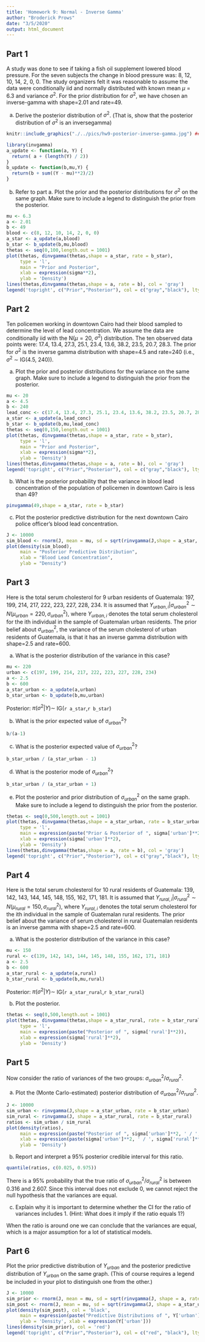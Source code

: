 ```yaml
---
title: 'Homework 9: Normal - Inverse Gamma'
author: "Broderick Prows"
date: "3/5/2020"
output: html_document
---
```



## Part 1 ## 
A study was done to see if taking a fish oil supplement lowered blood pressure. For the seven subjects the change in blood pressure was: 8, 12, 10, 14, 2, 0, 0. The study organizers felt it was reasonable to assume the data were conditionally iid and normally distributed with known mean $\mu$ = 6.3 and variance $\sigma^2$. For the prior distribution for $\sigma^2$, we have chosen an inverse-gamma with shape=2.01 and rate=49.

(a) Derive the posterior distribution of $\sigma^2$. (That is, show that the posterior distribution of $\sigma^2$ is an inversegamma)
```r
knitr::include_graphics("./../pics/hw9-posterior-inverse-gamma.jpg") ## Need to change thiss
```

```r
library(invgamma)
a_update <- function(a, Y) {
  return( a + (length(Y) / 2))
}
b_update <- function(b,mu,Y) {
  return(b + sum((Y - mu)**2)/2)
}
```

(b) Refer to part a. Plot the prior and the posterior distributions for $\sigma^2$ on the same graph. Make sure to include a legend to distinguish the prior from the posterior.
```r
mu <- 6.3
a <- 2.01
b <- 49
blood <- c(8, 12, 10, 14, 2, 0, 0)
a_star <- a_update(a,blood)
b_star <- b_update(b,mu,blood)
thetas <- seq(0,100,length.out = 1001)
plot(thetas, dinvgamma(thetas,shape = a_star, rate = b_star), 
     type = 'l',
     main = "Prior and Posterior",
     xlab = expression(sigma**2),
     ylab = 'Density')
lines(thetas,dinvgamma(thetas,shape = a, rate = b), col = 'gray')
legend('topright', c("Prior","Posterior"), col = c("gray","black"), lty = 1)
```


## Part 2 ##
Ten policemen working in downtown Cairo had their blood sampled to determine the level of lead concentration. We assume the data are conditionally iid with the N($\mu = 20$, $\sigma^2$) distribution. The ten observed data points were: 17.4, 13.4, 27.3, 25.1, 23.4, 13.6, 38.2, 23.5, 20.7, 28.3. The prior for $\sigma^2$ is the inverse gamma distribution with shape=4.5 and rate=240 (i.e., $\sigma^2$ ∼ IG(4.5, 240)).

(a) Plot the prior and posterior distributions for the variance on the same graph. Make sure to include a legend to distinguish the prior from the posterior.
```r
mu <- 20
a <- 4.5
b <- 240
lead_conc <- c(17.4, 13.4, 27.3, 25.1, 23.4, 13.6, 38.2, 23.5, 20.7, 28.3)
a_star <- a_update(a,lead_conc)
b_star <- b_update(b,mu,lead_conc)
thetas <- seq(0,150,length.out = 1001)
plot(thetas, dinvgamma(thetas,shape = a_star, rate = b_star), 
     type = 'l',
     main = "Prior and Posterior",
     xlab = expression(sigma**2),
     ylab = 'Density')
lines(thetas,dinvgamma(thetas,shape = a, rate = b), col = 'gray')
legend('topright', c("Prior","Posterior"), col = c("gray","black"), lty = 1)
```


(b) What is the posterior probability that the variance in blood lead concentration of the population of policemen in downtown Cairo is less than 49?
```r
pinvgamma(49,shape = a_star, rate = b_star)
```

(c) Plot the posterior predictive distribution for the next downtown Cairo police officer’s blood lead concentration.
```r
J <- 10000
sim_blood <- rnorm(J, mean = mu, sd = sqrt(rinvgamma(J,shape = a_star, rate = b_star)))
plot(density(sim_blood), 
     main = "Posterior Predictive Distribution",
     xlab = "Blood Lead Concentration",
     ylab = "Density")
```

## Part 3 ##
Here is the total serum cholesterol for 9 urban residents of Guatemala: 197, 199, 214, 217, 222, 223, 227, 228, 234. It is assumed that $Y_{urban,i}|\sigma^2_{urban} \sim N(\mu_{urban} = 220,\sigma^2_{urban})$, where $Y_{urban,i}$ denotes the total serum cholesterol for the ith individual in the sample of Guatemalan urban residents. The prior belief about $\sigma^2_{urban}$, the variance of the serum cholesterol of urban residents of Guatemala, is that it has an inverse gamma distribution with shape=2.5 and rate=600.

(a) What is the posterior distribution of the variance in this case?
```r
mu <- 220
urban <- c(197, 199, 214, 217, 222, 223, 227, 228, 234)
a <- 2.5
b <- 600
a_star_urban <- a_update(a,urban)
b_star_urban <- b_update(b,mu,urban)
```
Posterior: $\pi( \sigma^2 | Y) \sim$ IG(`r a_star`,`r b_star`)


(b) What is the prior expected value of $\sigma^2_{urban}$?
```r
b/(a-1)
```

(c) What is the posterior expected value of $\sigma^2_{urban}$?
```r
b_star_urban / (a_star_urban - 1)
```

(d) What is the posterior mode of $\sigma^2_{urban}$?
```r
b_star_urban / (a_star_urban + 1)
```

(e) Plot the posterior and prior distribution of $\sigma^2_{urban}$ on the same graph. Make sure to include a legend to distinguish the prior from the posterior.
```r
thetas <- seq(0,500,length.out = 1001)
plot(thetas, dinvgamma(thetas,shape = a_star_urban, rate = b_star_urban), 
     type = 'l',
     main = expression(paste("Prior & Posterior of ", sigma['urban']**2)),
     xlab = expression(sigma['urban']**2),
     ylab = 'Density')
lines(thetas,dinvgamma(thetas,shape = a, rate = b), col = 'gray')
legend('topright', c("Prior","Posterior"), col = c("gray","black"), lty = 1)
```


## Part 4 ##
Here is the total serum cholesterol for 10 rural residents of Guatemala: 139, 142, 143, 144, 145, 148, 155, 162, 171, 181. It is assumed that $Y_{rural,i}|\sigma^2_{rural} \sim N(\mu_{rural} = 150,\sigma^2_{rural})$, where $Y_{rural,i}$ denotes the total serum cholesterol for the ith individual in the sample of Guatemalan rural residents. The prior belief about the variance of serum cholesterol in rural Guatemalan residents is an inverse gamma with shape=2.5 and rate=600.

(a) What is the posterior distribution of the variance in this case?
```r
mu <- 150
rural <- c(139, 142, 143, 144, 145, 148, 155, 162, 171, 181)
a <- 2.5
b <- 600
a_star_rural <- a_update(a,rural)
b_star_rural <- b_update(b,mu,rural)
```

Posterior: $\pi( \sigma^2 | Y) \sim$ IG(`r a_star_rural`,`r b_star_rural`)


(b) Plot the posterior.
```r
thetas <- seq(0,500,length.out = 1001)
plot(thetas, dinvgamma(thetas,shape = a_star_rural, rate = b_star_rural), 
     type = 'l',
     main = expression(paste("Posterior of ", sigma['rural']**2)),
     xlab = expression(sigma['rural']**2),
     ylab = 'Density')
```


## Part 5 ##
Now consider the ratio of variances of the two groups:  $\sigma^2_{urban} / \sigma^2_{rural}$. 

(a) Plot the (Monte Carlo-estimated) posterior distribution of $\sigma^2_{urban} / \sigma^2_{rural}$.
```r
J <- 10000
sim_urban <- rinvgamma(J,shape = a_star_urban, rate = b_star_urban)
sim_rural <- rinvgamma(J, shape = a_star_rural, rate = b_star_rural)
ratios <- sim_urban / sim_rural
plot(density(ratios),
     main = expression(paste("Posterior of ", sigma['urban']**2, ' / ', sigma['rural']**2)),
     xlab = expression(paste(sigma['urban']**2, ' / ', sigma['rural']**2)),
     ylab = 'Density')
```

(b) Report and interpret a 95% posterior credible interval for this ratio.
```r
quantile(ratios, c(0.025, 0.975))
```
There is a 95% probability that the true ratio of $\sigma^2_{urban} / \sigma^2_{rural}$ is between 0.316 and 2.607. Since this interval does not exclude 0, we cannot reject the null hypothesis that the variances are equal. 


(c) Explain why it is important to determine whether the CI for the ratio of variances includes 1. (Hint: What does it imply if the ratio equals 1?)

When the ratio is around one we can conclude that the variances are equal, which is a major assumption for a lot of statistical models. 


## Part 6 ##
Plot the prior predictive distribution of $Y_{urban}$ and the posterior predictive distribution of $Y_{urban}$ on the same graph. (This of course requires a legend be included in your plot to distinguish one from the other.)
```r
J <- 10000
sim_prior <- rnorm(J, mean = mu, sd = sqrt(rinvgamma(J, shape = a, rate = b)))
sim_post <- rnorm(J, mean = mu, sd = sqrt(rinvgamma(J, shape = a_star_urban, b_star_urban)))
plot(density(sim_post), col = 'black',
     main = expression(paste("Predictive Distributions of ", Y['urban'])),
     ylab = 'Density', xlab = expression(Y['urban']))
lines(density(sim_prior), col = 'red')
legend('topright', c("Prior","Posterior"), col = c("red", "black"), lty = 1)
```
